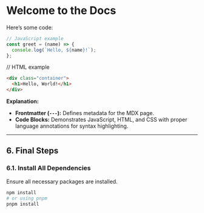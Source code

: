 # Welcome to the Docs

Here’s some code:

```js
// JavaScript example
const greet = (name) => {
  console.log(`Hello, ${name}!`);
};
```

// HTML example

```html
<div class="container">
  <h1>Hello, World!</h1>
</div>
```

**Explanation:**

- **Frontmatter (`---`):** Defines metadata for the MDX page.
- **Code Blocks:** Demonstrates JavaScript, HTML, and CSS with proper language annotations for syntax highlighting.

---

## **6. Final Steps**

### **6.1. Install All Dependencies**

Ensure all necessary packages are installed.

```bash
npm install
# or using pnpm
pnpm install
```
